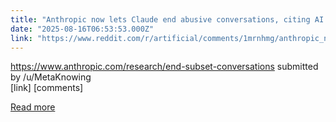 ```yaml
---
title: "Anthropic now lets Claude end abusive conversations, citing AI welfare: \"We remain highly uncertain about the potential moral status of Claude and other LLMs, now or in the future.\""
date: "2025-08-16T06:53:53.000Z"
link: "https://www.reddit.com/r/artificial/comments/1mrnhmg/anthropic_now_lets_claude_end_abusive/"
---
```


https://www.anthropic.com/research/end-subset-conversations
    submitted by    /u/MetaKnowing  
 [link]   [comments]

[Read more](https://www.reddit.com/r/artificial/comments/1mrnhmg/anthropic_now_lets_claude_end_abusive/)
